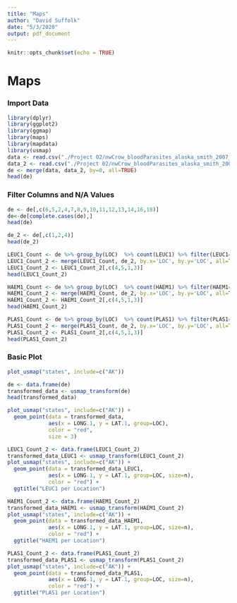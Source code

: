 ```yaml
---
title: "Maps"
author: "David Suffolk"
date: "5/3/2020"
output: pdf_document
---
```


```r
knitr::opts_chunk$set(echo = TRUE)
```

# Maps #

### Import Data ###  

```r
library(dplyr)
library(ggplot2)
library(ggmap)
library(maps)
library(mapdata)
library(usmap)
data <- read.csv("./Project 02/nwCrow_bloodParasites_alaska_smith_2007_2008/nwCrow_sampling_alaska_smith_2007_2008.csv")
data_2 <- read.csv("./Project 02/nwCrow_bloodParasites_alaska_smith_2007_2008/nwCrow_bloodParasites_alaska_smith_2007_2008.csv")
de <- merge(data, data_2, by=0, all=TRUE)
head(de)
```

### Filter Columns and N/A Values###

```r
de <- de[,c(6,5,2,4,7,8,9,10,11,12,13,14,16,18)]
de<-de[complete.cases(de),]
head(de)
```

```r
de_2 <- de[,c(1,2,4)]
head(de_2)
```

```r
LEUC1_Count <- de %>% group_by(LOC)  %>% count(LEUC1) %>% filter(LEUC1==1)
LEUC1_Count_2 <- merge(LEUC1_Count, de_2, by.x='LOC', by.y='LOC', all=TRUE)
LEUC1_Count_2 <- LEUC1_Count_2[,c(4,5,1,3)]
head(LEUC1_Count_2)
```

```r
HAEM1_Count <- de %>% group_by(LOC)  %>% count(HAEM1) %>% filter(HAEM1==1)
HAEM1_Count_2 <- merge(HAEM1_Count, de_2, by.x='LOC', by.y='LOC', all=TRUE)
HAEM1_Count_2 <- HAEM1_Count_2[,c(4,5,1,3)]
head(HAEM1_Count_2)
```

```r
PLAS1_Count <- de %>% group_by(LOC)  %>% count(PLAS1) %>% filter(PLAS1==1)
PLAS1_Count_2 <- merge(PLAS1_Count, de_2, by.x='LOC', by.y='LOC', all=TRUE)
PLAS1_Count_2 <- PLAS1_Count_2[,c(4,5,1,3)]
head(PLAS1_Count_2)
```

### Basic Plot ###

```r
plot_usmap("states", include=c("AK"))
```

```r
de <- data.frame(de)
transformed_data <- usmap_transform(de)
head(transformed_data)
```

```r
plot_usmap("states", include=c("AK")) + 
  geom_point(data = transformed_data, 
             aes(x = LONG.1, y = LAT.1, group=LOC), 
             color = "red",
             size = 3)
```




```r
LEUC1_Count_2 <- data.frame(LEUC1_Count_2)
transformed_data_LEUC1 <- usmap_transform(LEUC1_Count_2)
plot_usmap("states", include=c("AK")) + 
  geom_point(data = transformed_data_LEUC1, 
             aes(x = LONG.1, y = LAT.1, group=LOC, size=n), 
             color = "red") +
  ggtitle("LEUC1 per Location")
```

```r
HAEM1_Count_2 <- data.frame(HAEM1_Count_2)
transformed_data_HAEM1 <- usmap_transform(HAEM1_Count_2)
plot_usmap("states", include=c("AK")) + 
  geom_point(data = transformed_data_HAEM1, 
             aes(x = LONG.1, y = LAT.1, group=LOC, size=n), 
             color = "red") +
  ggtitle("HAEM1 per Location")
```

```r
PLAS1_Count_2 <- data.frame(PLAS1_Count_2)
transformed_data_PLAS1 <- usmap_transform(PLAS1_Count_2)
plot_usmap("states", include=c("AK")) + 
  geom_point(data = transformed_data_PLAS1, 
             aes(x = LONG.1, y = LAT.1, group=LOC, size=n), 
             color = "red") +
  ggtitle("PLAS1 per Location")
```